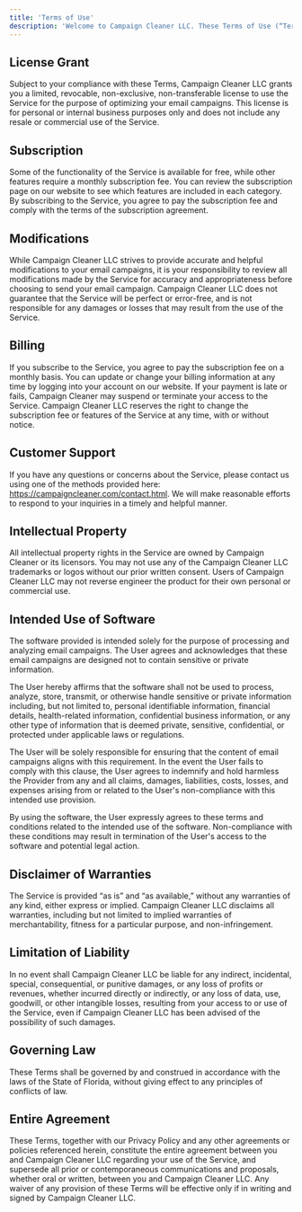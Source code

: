 ```yaml
---
title: 'Terms of Use'
description: 'Welcome to Campaign Cleaner LLC. These Terms of Use (“Terms”) apply to your use of the Campaign Cleaner website and software (collectively, the “Service”). By accessing or using the Service, you agree to be bound by these Terms, as well as our Privacy Policy, which is incorporated by reference into these Terms.'
---
```


## License Grant ##
Subject to your compliance with these Terms, Campaign Cleaner LLC grants you a limited, revocable, non-exclusive, non-transferable license to use the Service for the purpose of optimizing your email campaigns. This license is for personal or internal business purposes only and does not include any resale or commercial use of the Service.

## Subscription ##
Some of the functionality of the Service is available for free, while other features require a monthly subscription fee. You can review the subscription page on our website to see which features are included in each category. By subscribing to the Service, you agree to pay the subscription fee and comply with the terms of the subscription agreement.

## Modifications ##
While Campaign Cleaner LLC strives to provide accurate and helpful modifications to your email campaigns, it is your responsibility to review all modifications made by the Service for accuracy and appropriateness before choosing to send your email campaign. Campaign Cleaner LLC does not guarantee that the Service will be perfect or error-free, and is not responsible for any damages or losses that may result from the use of the Service.

## Billing ##
If you subscribe to the Service, you agree to pay the subscription fee on a monthly basis. You can update or change your billing information at any time by logging into your account on our website. If your payment is late or fails, Campaign Cleaner may suspend or terminate your access to the Service. Campaign Cleaner LLC reserves the right to change the subscription fee or features of the Service at any time, with or without notice.

## Customer Support ##
If you have any questions or concerns about the Service, please contact us using one of the methods provided here: https://campaigncleaner.com/contact.html. We will make reasonable efforts to respond to your inquiries in a timely and helpful manner.

## Intellectual Property ##
All intellectual property rights in the Service are owned by Campaign Cleaner or its licensors. You may not use any of the Campaign Cleaner LLC trademarks or logos without our prior written consent. Users of Campaign Cleaner LLC may not reverse engineer the product for their own personal or commercial use.

## Intended Use of Software ##
The software provided is intended solely for the purpose of processing and analyzing email campaigns. The User agrees and acknowledges that these email campaigns are designed not to contain sensitive or private information.

The User hereby affirms that the software shall not be used to process, analyze, store, transmit, or otherwise handle sensitive or private information including, but not limited to, personal identifiable information, financial details, health-related information, confidential business information, or any other type of information that is deemed private, sensitive, confidential, or protected under applicable laws or regulations.

The User will be solely responsible for ensuring that the content of email campaigns aligns with this requirement. In the event the User fails to comply with this clause, the User agrees to indemnify and hold harmless the Provider from any and all claims, damages, liabilities, costs, losses, and expenses arising from or related to the User's non-compliance with this intended use provision.

By using the software, the User expressly agrees to these terms and conditions related to the intended use of the software. Non-compliance with these conditions may result in termination of the User's access to the software and potential legal action.

## Disclaimer of Warranties ##
The Service is provided “as is” and “as available,” without any warranties of any kind, either express or implied. Campaign Cleaner LLC disclaims all warranties, including but not limited to implied warranties of merchantability, fitness for a particular purpose, and non-infringement.

## Limitation of Liability ##
In no event shall Campaign Cleaner LLC be liable for any indirect, incidental, special, consequential, or punitive damages, or any loss of profits or revenues, whether incurred directly or indirectly, or any loss of data, use, goodwill, or other intangible losses, resulting from your access to or use of the Service, even if Campaign Cleaner LLC has been advised of the possibility of such damages.

## Governing Law ##
These Terms shall be governed by and construed in accordance with the laws of the State of Florida, without giving effect to any principles of conflicts of law.

## Entire Agreement ##
These Terms, together with our Privacy Policy and any other agreements or policies referenced herein, constitute the entire agreement between you and Campaign Cleaner LLC regarding your use of the Service, and supersede all prior or contemporaneous communications and proposals, whether oral or written, between you and Campaign Cleaner LLC. Any waiver of any provision of these Terms will be effective only if in writing and signed by Campaign Cleaner LLC.